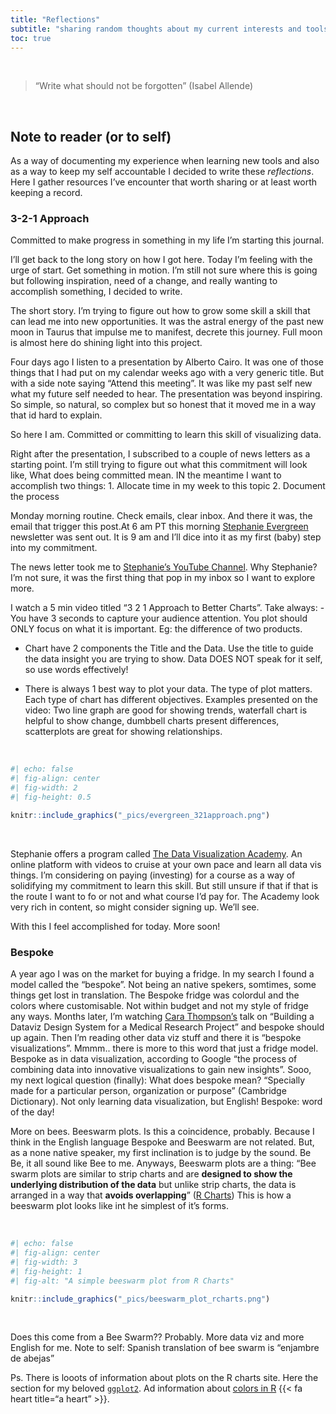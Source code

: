 ```yaml
---
title: "Reflections"
subtitle: "sharing random thoughts about my current interests and tools I'm learning"
toc: true
---
```

 <br>
 
> "Write what should not be forgotten" (Isabel Allende)

<br> 

## Note to reader (or to self)
As a way of documenting my experience when learning new tools and also as a way to keep my self accountable I decided to write these _reflections_. Here I gather resources I've encounter that worth sharing or at least worth keeping a record.


### 3-2-1 Approach

Committed to make progress in something in my life I'm starting this journal.

I'll get back to the long story on how I got here. Today I'm feeling with the urge of start. Get something in motion. I'm still not sure where this is going but following inspiration, need of a change, and really wanting to accomplish something, I decided to write.



The short story. I'm trying to figure out how to grow some skill a skill that can lead me into new opportunities. It was the astral energy of the past new moon in Taurus that impulse me to manifest, decrete this journey. Full moon is almost here do shining light into this project.

Four days ago I listen to a presentation by Alberto Cairo. It was one of those things that I had put on my calendar weeks ago with a very generic title. But with a side note saying "Attend this meeting". It was like my past self new what my future self needed to hear. The presentation was beyond inspiring. So simple, so natural, so complex but so honest that it moved me in a way that id hard to explain.

So here I am. Committed or committing to learn this skill of visualizing data.

Right after the presentation, I subscribed to a couple of news letters as a starting point. I'm still trying to figure out what this commitment will look like, What does being committed mean. IN the meantime I want to accomplish two things: 1. Allocate time in my week to this topic 2. Document the process

Monday morning routine. Check emails, clear inbox. And there it was, the email that trigger this post.At 6 am PT this morning [Stephanie Evergreen](https://stephanieevergreen.com/) newsletter was sent out. It is 9 am and I'll dice into it as my first (baby) step into my commitment.

The news letter took me to [Stephanie's YouTube Channel](https://www.youtube.com/channel/UC1LjQFNHP3GyVnQ5_WCjcCQ). Why Stephanie? I'm not sure, it was the first thing that pop in my inbox so I want to explore more.

I watch a 5 min video titled "3 2 1 Approach to Better Charts". Take always: - You have 3 seconds to capture your audience attention. You plot should ONLY focus on what it is important. Eg: the difference of two products.

-   Chart have 2 components the Title and the Data. Use the title to guide the data insight you are trying to show. Data DOES NOT speak for it self, so use words effectively!

-   There is always 1 best way to plot your data. The type of plot matters. Each type of chart has different objectives. Examples presented on the video: Two line graph are good for showing trends, waterfall chart is helpful to show change, dumbbell charts present differences, scatterplots are great for showing relationships.

<br>

```r
#| echo: false
#| fig-align: center
#| fig-width: 2
#| fig-height: 0.5

knitr::include_graphics("_pics/evergreen_321approach.png")
```


<br>


Stephanie offers a program called [The Data Visualization Academy](https://stephanieevergreen.com/academy/). An online platform with videos to cruise at your own pace and learn all data vis things. I'm considering on paying (investing) for a course as a way of solidifying my commitment to learn this skill. But still unsure if that if that is the route I want to fo or not and what course I'd pay for. The Academy look very rich in content, so might consider signing up. We'll see.

With this I feel accomplished for today. More soon!



### Bespoke

A year ago I was on the market for buying a fridge. In my search I found a model called the "bespoke". Not being an native spekers, somtimes, some things get lost in translation. The Bespoke fridge was colordul and the colors where customisable. Not within budget and not my style of fridge any ways. Months later, I'm watching [Cara Thompson's](https://www.cararthompson.com/services) talk on "Building a Dataviz Design System for a Medical Research Project" and bespoke should up again. Then I'm reading other data viz stuff and there it is "bespoke visualizations". Mmmm.. there is more to this word that just a fridge model. Bespoke as in data visualization, according to Google "the process of combining data into innovative visualizations to gain new insights". Sooo, my next logical question (finally): What does bespoke mean?
"Specially made for a particular person, organization or purpose" (Cambridge Dictionary). Not only learning data visualization, but English! Bespoke: word of the day!

More on bees. Beeswarm plots. Is this a coincidence, probably. Because I think in the English language Bespoke and Beeswarm are not related. But, as a none native speaker, my first inclination is to judge by the sound. Be Be, it all sound like Bee to me. Anyways, Beeswarm plots are a thing: "Bee swarm plots are similar to strip charts and are **designed to show the underlying distribution of the data** but unlike strip charts, the data is arranged in a way that **avoids overlapping**" ([R Charts](https://r-charts.com/distribution/beeswarm/))
This is how a beeswarm plot looks like int he simplest of it's forms.

<br>


```r
#| echo: false
#| fig-align: center
#| fig-width: 3
#| fig-height: 1
#| fig-alt: "A simple beeswarm plot from R Charts"

knitr::include_graphics("_pics/beeswarm_plot_rcharts.png")
```


<br>

Does this come from a Bee Swarm?? Probably. More data viz and more English for me. Note to self: Spanish translation of bee swarm is "enjambre de abejas"

Ps. There is looots of information about plots on the R charts site. Here the section for my beloved [`ggplot2`](https://r-charts.com/ggplot2/). Ad information about [colors in R](https://r-charts.com/colors/) {{< fa heart title="a heart" >}}.






